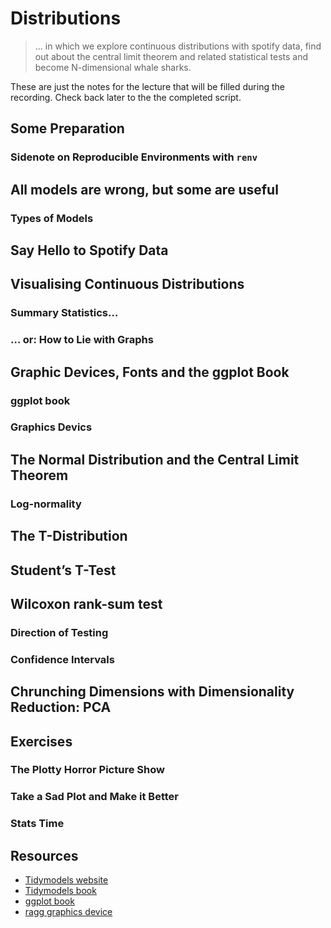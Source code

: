 # Distributions

> ... in which we explore continuous distributions with spotify data,
  find out about the central limit theorem and related statistical tests
  and become N-dimensional whale sharks.

::: { .alert .alert-info}
These are just the notes for the lecture that
will be filled during the recording.
Check back later to the the completed script.
:::

<!-- ::: {.video-container} -->
<!-- <iframe class="video" src="https://www.youtube.com/embed/1J2zomeKjFE" allowfullscreen></iframe> -->
<!-- ::: -->

## Some Preparation

### Sidenote on Reproducible Environments with `renv`

## All models are wrong, but some are useful

### Types of Models

## Say Hello to Spotify Data

## Visualising Continuous Distributions

### Summary Statistics...

### ... or: How to Lie with Graphs

## Graphic Devices, Fonts and the ggplot Book

### ggplot book

### Graphics Devics

## The Normal Distribution and the Central Limit Theorem

### Log-normality

## The T-Distribution

## Student's T-Test

## Wilcoxon rank-sum test

### Direction of Testing

### Confidence Intervals

## Chrunching Dimensions with Dimensionality Reduction: PCA

## Exercises

### The Plotty Horror Picture Show

### Take a Sad Plot and Make it Better

### Stats Time

## Resources

- [Tidymodels website](https://www.tidymodels.org/)
- [Tidymodels book](https://www.tmwr.org/)
- [ggplot book](https://ggplot2-book.org/)
- [ragg graphics device](https://ragg.r-lib.org/)


